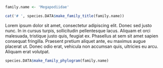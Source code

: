```r
family.name <- 'Megapodiidae'
```

```r
cat('# ', species.DATA$make_family_title(family.name))
```

Lorem ipsum dolor sit amet, consectetur adipiscing elit. Donec sed justo nunc. In in cursus turpis, sollicitudin pellentesque lacus. Aliquam et orci malesuada, tristique justo quis, feugiat ex. Phasellus at sem sit amet sapien consequat fringilla. Praesent pretium aliquet ante, eu maximus augue placerat ut. Donec odio erat, vehicula non accumsan quis, ultricies eu arcu. Aliquam erat volutpat.

```r
species.DATA$make_family_phylogram(family.name)
```
